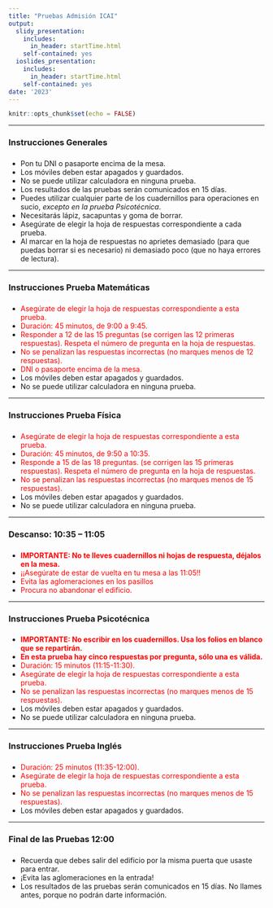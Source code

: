 ```yaml
---
title: "Pruebas Admisión ICAI"
output:
  slidy_presentation: 
    includes:
      in_header: startTime.html
    self-contained: yes
  ioslides_presentation:
    includes:
      in_header: startTime.html
    self-contained: yes
date: '2023'
---
```


```r
knitr::opts_chunk$set(echo = FALSE)
```

---

### Instrucciones Generales

<h3><div id="txt1"></div></h3>

 + Pon tu DNI o pasaporte encima de la mesa.
 + Los móviles deben estar apagados y guardados. 
 + No se puede utilizar calculadora en ninguna prueba.
 + Los resultados de las pruebas serán comunicados en 15 días.
 + Puedes utilizar cualquier parte de los cuadernillos para operaciones en sucio, *excepto en la prueba Psicotécnica*.
 + Necesitarás lápiz, sacapuntas y goma de borrar.
 + Asegúrate de elegir la hoja de respuestas correspondiente a cada prueba.
 + Al marcar en la hoja de respuestas no aprietes demasiado (para que puedas borrar si es necesario) ni demasiado poco (que no haya errores de lectura).


---

### Instrucciones Prueba Matemáticas

<h3><div id="txt2"></div></h3>


 + <span style = "color:red"> Asegúrate de elegir la hoja de respuestas correspondiente a esta prueba.</span>
 + <span style = "color:red"> Duración: 45 minutos, de 9:00 a 9:45. </span>
 + <span style = "color:red"> Responder a 12 de las 15 preguntas (se corrigen las 12 primeras respuestas). Respeta el número de pregunta en la hoja de respuestas. </span>
 + <span style = "color:red"> No se penalizan las respuestas incorrectas (no marques menos de 12 respuestas).</span>
 + <span style = "color:red"> DNI o pasaporte encima de la mesa.</span>
 + Los móviles deben estar apagados y guardados.
 + No se puede utilizar calculadora en ninguna prueba.

<!-- ##################################################################################################################### --> 
<!-- ##################################################################################################################### --> 
<!-- ##################################################################################################################### --> 

---

### Instrucciones Prueba Física

<h3><div id="txt3"></div></h3>

 + <span style = "color:red"> Asegúrate de elegir la hoja de respuestas correspondiente a esta prueba.</span>
 + <span style = "color:red"> Duración: 45 minutos, de 9:50 a 10:35. </span>
 + <span style = "color:red"> Responde a 15 de las 18 preguntas. (se corrigen las 15 primeras respuestas). Respeta el número de pregunta en la hoja de respuestas. </span>
 + <span style = "color:red"> No se penalizan las respuestas incorrectas (no marques menos de 15 respuestas).</span>
 + Los móviles deben estar apagados y guardados.
 + No se puede utilizar calculadora en ninguna prueba.

<!-- ##################################################################################################################### --> 
<!-- ##################################################################################################################### --> 
<!-- ##################################################################################################################### --> 


---

### Descanso: 10:35 – 11:05

<h3><div id="txt4"></div></h3>

 + <span style = "color:red"><b>IMPORTANTE: No te lleves cuadernillos ni hojas de respuesta, déjalos en la mesa.</b></span>
 + <span style = "color:red"> ¡¡Asegúrate de estar de vuelta en tu mesa a las 11:05!!</span>
 + <span style = "color:red"> Evita las aglomeraciones en los pasillos</span>
 + <span style = "color:red"> Procura no abandonar el edificio. </span>

---

### Instrucciones Prueba Psicotécnica

<h3><div id="txt5"></div></h3>

 + <span style = "color:red"><b>IMPORTANTE: No escribir en los cuadernillos. Usa los folios en blanco que se repartirán.</b></span>
 + <span style = "color:red"><b>En esta prueba hay cinco respuestas por pregunta, sólo una es válida.</b></span>
 + <span style = "color:red"> Duración: 15 minutos (11:15-11:30). </span>
 + <span style = "color:red"> Asegúrate de elegir la hoja de respuestas correspondiente a esta prueba.</span>
 <!-- + <span style = "color:red"> Responde a 15 de las 18 preguntas. (se corrigen las 15 primeras respuestas). Respeta el número de pregunta en la hoja de respuestas. </span> -->
 + <span style = "color:red"> No se penalizan las respuestas incorrectas (no marques menos de 15 respuestas).</span>
 + Los móviles deben estar apagados y guardados.
 + No se puede utilizar calculadora en ninguna prueba.

---

### Instrucciones Prueba Inglés

<h3><div id="txt6"></div></h3>

 + <span style = "color:red"> Duración: 25 minutos (11:35-12:00). </span>
 + <span style = "color:red"> Asegúrate de elegir la hoja de respuestas correspondiente a esta prueba.</span>
 + <span style = "color:red"> No se penalizan las respuestas incorrectas (no marques menos de 15 respuestas).</span>
 + Los móviles deben estar apagados y guardados.
 


---

### Final de las Pruebas 12:00

<h3><div id="txt7"></div></h3>

 + Recuerda que debes salir del edificio por la misma puerta que usaste para entrar.
 + ¡Evita las aglomeraciones en la entrada!
 + Los resultados de las pruebas serán comunicados en 15 días. No llames antes, porque no podrán darte información.

